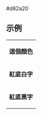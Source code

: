 <nowiki>#d82a20</nowiki><noinclude>

== 示例 ==
{|
|- style="color:{{ {{PAGENAME}} }}"
| '''這個顏色'''
|- style="background:{{ {{PAGENAME}} }}; color:white"
| '''紅底白字'''
|- style="background:{{ {{PAGENAME}} }}; color:black"
| '''紅底黑字'''
|}
[[Category:紐西蘭政黨顏色模板|{{PAGENAME}}]]
</noinclude>